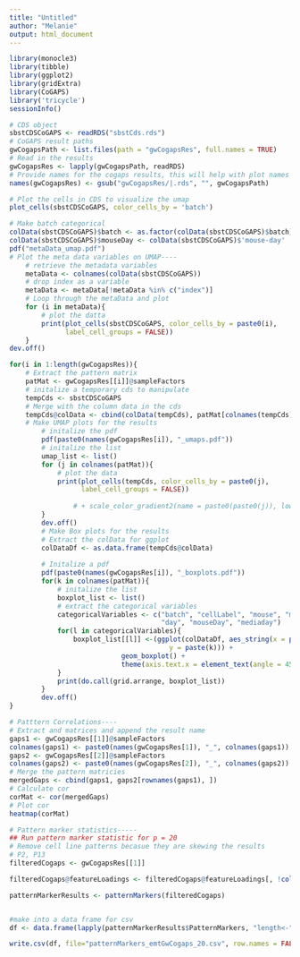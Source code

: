 ```yaml
---
title: "Untitled"
author: "Melanie"
output: html_document
---
```


```r
library(monocle3)
library(tibble)
library(ggplot2)
library(gridExtra)
library(CoGAPS)
library('tricycle')
sessionInfo() 
```

```r
# CDS object
sbstCDSCoGAPS <- readRDS("sbstCds.rds")
# CoGAPS result paths
gwCogapsPath <- list.files(path = "gwCogapsRes", full.names = TRUE)
# Read in the results
gwCogapsRes <- lapply(gwCogapsPath, readRDS)
# Provide names for the cogaps results, this will help with plot names
names(gwCogapsRes) <- gsub("gwCogapsRes/|.rds", "", gwCogapsPath)
```



```r
# Plot the cells in CDS to visualize the umap
plot_cells(sbstCDSCoGAPS, color_cells_by = 'batch')

# Make batch categorical
colData(sbstCDSCoGAPS)$batch <- as.factor(colData(sbstCDSCoGAPS)$batch)
colData(sbstCDSCoGAPS)$mouseDay <- colData(sbstCDSCoGAPS)$'mouse-day' 
pdf("metaData_umap.pdf")
# Plot the meta data variables on UMAP----
    # retrieve the metadata variables
    metaData <- colnames(colData(sbstCDSCoGAPS))
    # drop index as a variable
    metaData <- metaData[!metaData %in% c("index")]
    # Loop through the metaData and plot
    for (i in metaData){
        # plot the datta
        print(plot_cells(sbstCDSCoGAPS, color_cells_by = paste0(i), 
              label_cell_groups = FALSE))
    }
dev.off()
```

```r
for(i in 1:length(gwCogapsRes)){
    # Extract the pattern matrix
    patMat <- gwCogapsRes[[i]]@sampleFactors
    # initalize a temporary cds to manipulate
    tempCds <- sbstCDSCoGAPS
    # Merge with the column data in the cds
    tempCds@colData <- cbind(colData(tempCds), patMat[colnames(tempCds), ])
    # Make UMAP plots for the results
        # initalize the pdf
        pdf(paste0(names(gwCogapsRes[i]), "_umaps.pdf"))
        # initalize the list 
        umap_list <- list()
        for (j in colnames(patMat)){
            # plot the data
            print(plot_cells(tempCds, color_cells_by = paste0(j),
                  label_cell_groups = FALSE))
                  
                # + scale_color_gradient2(name = paste0(paste0(j)), low = "grey96", high = "red"))
        }
        dev.off()
        # Make Box plots for the results
        # Extract the colData for ggplot
        colDataDf <- as.data.frame(tempCds@colData)
        
        # Initalize a pdf
        pdf(paste0(names(gwCogapsRes[i]), "_boxplots.pdf"))
        for(k in colnames(patMat)){
            # initalize the list
            boxplot_list <- list()
            # extract the categorical variables
            categoricalVariables <- c("batch", "cellLabel", "mouse", "media", 
                                      "day", "mouseDay", "mediaday")
            for(l in categoricalVariables){
                boxplot_list[[l]] <-(ggplot(colDataDf, aes_string(x = paste(l), 
                                        y = paste(k))) +
                            geom_boxplot() +
                            theme(axis.text.x = element_text(angle = 45, hjust = 1, size = 4)))
            }
            print(do.call(grid.arrange, boxplot_list))
        }
        dev.off()
}
```
```r
# Patttern Correlations----
# Extract and matrices and append the result name
gaps1 <- gwCogapsRes[[1]]@sampleFactors
colnames(gaps1) <- paste0(names(gwCogapsRes[1]), "_", colnames(gaps1))
gaps2 <- gwCogapsRes[[2]]@sampleFactors
colnames(gaps2) <- paste0(names(gwCogapsRes[2]), "_", colnames(gaps2))
# Merge the pattern matricies
mergedGaps <- cbind(gaps1, gaps2[rownames(gaps1), ])
# Calculate cor
corMat <- cor(mergedGaps)
# Plot cor
heatmap(corMat)
```

```r
# Pattern marker statistics-----
## Run pattern marker statistic for p = 20
# Remove cell line patterns becasue they are skewing the results
# P2, P13
filteredCogaps <- gwCogapsRes[[1]]

filteredCogaps@featureLoadings <- filteredCogaps@featureLoadings[, !colnames(filteredCogaps@featureLoadings) %in%c("Pattern_2", "Pattern_13")]

patternMarkerResults <- patternMarkers(filteredCogaps)


#make into a data frame for csv
df <- data.frame(lapply(patternMarkerResults$PatternMarkers, "length<-", max(lengths(patternMarkerResults$PatternMarkers))))

write.csv(df, file="patternMarkers_emtGwCogaps_20.csv", row.names = FALSE, na="")

```

